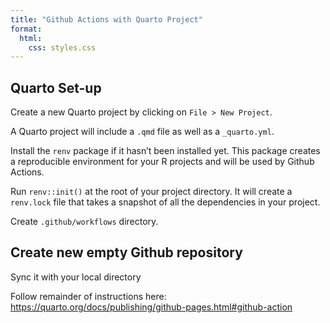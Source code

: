 ```yaml
---
title: "Github Actions with Quarto Project"
format:
  html:
    css: styles.css
---
```


## Quarto Set-up

Create a new Quarto project by clicking on `File > New Project`.

A Quarto project will include a `.qmd` file as well as a `_quarto.yml`.

Install the `renv` package if it hasn't been installed yet. This package creates a reproducible environment for your R projects and will be used by Github Actions.

Run `renv::init()` at the root of your project directory. It will create a `renv.lock` file that takes a snapshot of all the dependencies in your project.

Create `.github/workflows` directory.

## Create new empty Github repository

Sync it with your local directory

Follow remainder of instructions here: <https://quarto.org/docs/publishing/github-pages.html#github-action>
